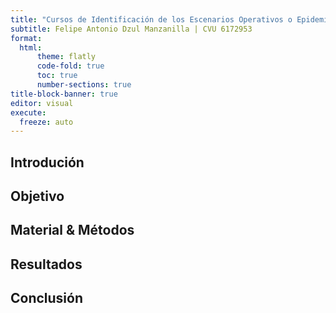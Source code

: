 ```yaml
---
title: "Cursos de Identificación de los Escenarios Operativos o Epidemiológicos en R"
subtitle: Felipe Antonio Dzul Manzanilla | CVU 6172953
format: 
  html:
      theme: flatly
      code-fold: true
      toc: true
      number-sections: true
title-block-banner: true
editor: visual
execute:
  freeze: auto
---
```


## Introdución

## Objetivo


## Material & Métodos

## Resultados


## Conclusión
